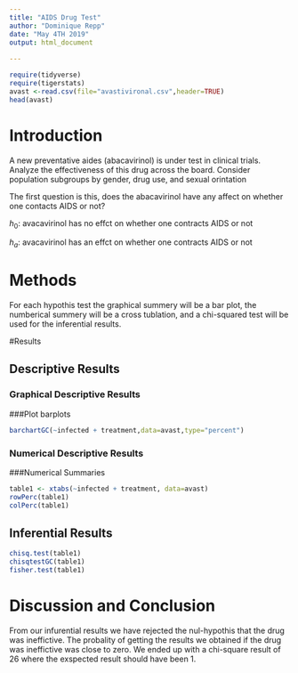 ```yaml
---
title: "AIDS Drug Test"
author: "Dominique Repp"
date: "May 4TH 2019"
output: html_document
   
---
```


```r
require(tidyverse)
require(tigerstats)
avast <-read.csv(file="avastivironal.csv",header=TRUE)
head(avast)
```

# Introduction

<!--In this section you explain what you are trying to show.  Where did the data come from?  What is the research or other question you are trying to answer?.  If you skimp in this section expect to be marked down in your grade. Paint a picture of the project a couple of paragraphs is expected!-->

A new  preventative aides (abacavirinol) is under test in clinical trials. Analyze the effectiveness of this drug across the board. Consider population subgroups by gender, drug use, and sexual orintation

The first question is this, does the abacavirinol have any affect on whether one contacts AIDS or not?

$h_0:$ avacavirinol has no effct on whether one contracts AIDS or not

$h_a:$ avacavirinol has an effct on whether one contracts AIDS or not


# Methods

<!--Decide on your methods:  use "variable analysis" or other appropriate descriptors.  Make sure to choose at least one graphical method and at least one numerical method. Discuss what data manipulations may be needed for example subsetting or other binning procedures and what sort of graphical displays and inferential tools will be used!-->
For each hypothis test the graphical summery will be a bar plot, the numberical summery will be a cross tublation, and a chi-squared test will be used for the inferential results. 

#Results

<!--Divide this section into two sub-sections:  One for your descriptive  results and one for your inferential results.!-->

## Descriptive Results

### Graphical Descriptive Results

<!--Graphical results here.  Make sure to show your code.  Provide appropriate labels for axes, giving units if possible, and provide a good title for the graph, too.  Use the graphical results to describe the patterns if any that exist in the data as focused toward the research question. Bottom line is to explain the features of the graph that are relevant to conforming or departing to what is expected by your null hypothesis !-->

###Plot barplots

```r
barchartGC(~infected + treatment,data=avast,type="percent")
```



### Numerical Descriptive Results

<!--Numerical results go here. Use the numerical results to describe the patterns if any that exist in the data as focused toward the research question!-->
  
###Numerical Summaries  

```r
table1 <- xtabs(~infected + treatment, data=avast)
rowPerc(table1)
colPerc(table1)
```
## Inferential Results

<!--State hypothesis clearly.  Make sure your discussion of the inferential test covers all the aspects that the test output produces, such as test statistic, p-value etc.  Make a decision about the null hypothesis, explain the assumptions on which the selected test/procedure was based, and why the chosen procedure satisfys the assumptions and is appropriate to answer the research question!-->


```r
chisq.test(table1)
chisqtestGC(table1)
fisher.test(table1)
```


# Discussion and Conclusion

<!--Discussion and conclusion here.  If you found a relationship be sure to consider whether the relationship occurs because one of the variavbles causes the other, or whether they perhasps are related for some other reason.  Watch the chapter 6 videos from the GeorgeTown videos collection.!-->
From our infurential results we have rejected the nul-hypothis that the drug was ineffictive. The probality of getting the results we obtained if the drug was ineffictive was close to zero. We ended up with a chi-square result of 26 where the exspected result should have been 1. 
